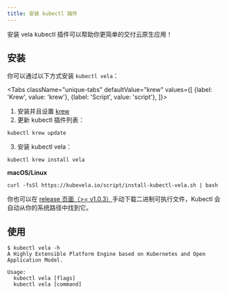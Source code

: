```yaml
---
title: 安装 kubectl 插件
---
```



安装 vela kubectl 插件可以帮助你更简单的交付云原生应用！

## 安装

你可以通过以下方式安装 `kubectl vela`：

<Tabs
    className="unique-tabs"
    defaultValue="krew"
    values={[
        {label: 'Krew', value: 'krew'},
        {label: 'Script', value: 'script'},
    ]}>
<TabItem value="krew">

1. 安装并且设置 [krew](https://krew.sigs.k8s.io/docs/user-guide/setup/install/)
2. 更新 kubectl 插件列表：
  ```shell
  kubectl krew update
  ```
3. 安装 kubectl vela：
  ```shell script
  kubectl krew install vela
  ```

</TabItem>
<TabItem value="script">

**macOS/Linux**
```shell script
curl -fsSl https://kubevela.io/script/install-kubectl-vela.sh | bash
```

你也可以在 [release 页面（>= v1.0.3）](https://github.com/oam-dev/kubevela/releases)手动下载二进制可执行文件，Kubectl 会自动从你的系统路径中找到它。
</TabItem>
</Tabs>


## 使用

```shell
$ kubectl vela -h
A Highly Extensible Platform Engine based on Kubernetes and Open Application Model.

Usage:
  kubectl vela [flags]
  kubectl vela [command]

```